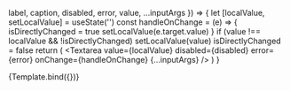 
<Meta title='Form Controls/Textareas' component={FormControl} />


  label,
  caption,
  disabled,
  error,
  value,
  ...inputArgs
}) => {
  let [localValue, setLocalValue] = useState('')
  const handleOnChange = (e) => {
    isDirectlyChanged = true
    setLocalValue(e.target.value)
  }
  if (value !== localValue && !isDirectlyChanged) setLocalValue(value)
  isDirectlyChanged = false
  return (
    <FormControl
      label={label}
      caption={caption}
      disabled={disabled}
      error={error}
    >
      <Textarea
        value={localValue}
        disabled={disabled}
        error={error}
        onChange={handleOnChange}
        {...inputArgs}
      />
    </FormControl>
  )
}

<Canvas withToolbar>
  <Story
    name='Textareas'
    argTypes={{
      label: {
        control: {type: 'text'},
      },
      caption: {
        control: {type: 'text'},
      },
      value: {
        control: {type: 'text'},
      },
      placeholder: {
        control: 'text',
      },
      disabled: {
        control: 'boolean',
      },
      error: {
        control: 'boolean',
      },
    }}
    args={{
      label: 'Text label',
      caption: 'Helper Message',
      value:
        'Lorem ipsum dolor sit amet, consectetur adipiscing elit. Pellentesque pulvinar lacus convallis ultricies consectetur. Donec rutrum metus at lectus fermentum convallis. ',
      placeholder: 'Placeholder...',
      disabled: false,
      error: false,
    }}
  >
    {Template.bind({})}
  </Story>
</Canvas>
